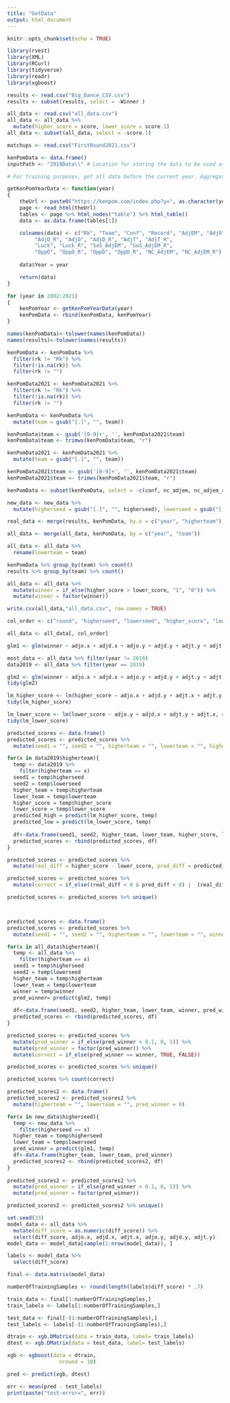 ```yaml
---
title: "GetData"
output: html_document
---
```


```r
knitr::opts_chunk$set(echo = TRUE)
```

```r
library(rvest)
library(XML)
library(RCurl)
library(tidyverse)
library(readr)
library(xgboost)
```


```r
results <- read.csv("Big_Dance_CSV.csv")
results <- subset(results, select = -Winner )

all_data <- read.csv("all_data.csv")
all_data <- all_data %>%
  mutate(higher_score = score, lower_score = score.1)
all_data <- subset(all_data, select = -score.1)

matchups <- read.csv("FirstRound2021.csv")

kenPomData <- data.frame()
inputPath <- "2019Data\\" # Location for storing the data to be used as an input to the ML work.

# For training purposes, get all data before the current year. Aggregate into a single data frame.

getKenPomYearData <- function(year)
{
    theUrl <- paste0("https://kenpom.com/index.php?y=", as.character(year))
    page <- read_html(theUrl)
    tables <- page %>% html_nodes("table") %>% html_table()
    data <- as.data.frame(tables[1])

    colnames(data) <- c("Rk", "Team", "Conf", "Record", "AdjEM", "AdjO", 
         "AdjO_R", "AdjD", "AdjD_R", "AdjT", "AdjT_R",
         "Luck", "Luck_R", "SoS_AdjEM", "SoS_AdjEM_R", 
         "OppO", "OppO_R", "OppD", "OppD_R", "NC_AdjEM", "NC_AdjEM_R")
    
    data$Year = year

    return(data)
}

for (year in 2002:2021)
{
    kenPomYear <- getKenPomYearData(year)
    kenPomData <- rbind(kenPomData, kenPomYear)
}

names(kenPomData)<-tolower(names(kenPomData))
names(results)<-tolower(names(results))
```

```r
kenPomData <- kenPomData %>%
  filter(rk != "Rk") %>%
  filter(!is.na(rk)) %>%
  filter(rk != "")

kenPomData2021 <- kenPomData2021 %>%
  filter(rk != "Rk") %>%
  filter(!is.na(rk)) %>%
  filter(rk != "")

kenPomData <- kenPomData %>%
  mutate(team = gsub("[.]", "", team))

kenPomData$team <- gsub('[0-9]+', '', kenPomData2021$team)
kenPomData$team <- trimws(kenPomData$team, "r")

kenPomData2021 <- kenPomData2021 %>%
  mutate(team = gsub("[.]", "", team))

kenPomData2021$team <- gsub('[0-9]+', '', kenPomData2021$team)
kenPomData2021$team <- trimws(kenPomData2021$team, "r")

kenPomData <- subset(kenPomData, select = -c(conf, nc_adjem, nc_adjem_r, sos_adjem, sos_adjem_r, oppo, oppo_r, oppd, oppd_r))

new_data <- new_data %>%
  mutate(higherseed = gsub("[.]", "", higherseed), lowerseed = gsub("[.]", "", lowerseed))
```

```r

real_data <- merge(results, kenPomData, by.x = c("year", "higherteam"), by.y = c("year", "team"))

all_data <- merge(all_data, kenPomData, by = c("year", "team"))

all_data <- all_data %>%
  rename(lowerteam = team)

kenPomData %>% group_by(team) %>% count()
results %>% group_by(team) %>% count()

all_data <- all_data %>%
  mutate(winner = if_else(higher_score > lower_score, "1", "0")) %>%
  mutate(winner = factor(winner))

write.csv(all_data,"all_data.csv", row.names = TRUE)

col_order <- c("round", "higherseed", "lowerseed", "higher_score", "lower_score", "higherteam", "lowerteam", "rk.x", "adjem.x", "adjo.x", "adjo_r.x", "adjd.x", "adjd_r.x", "adjt.x", "adjt_r.x", "luck.x", "luck_r.x", "rk.y", "adjem.y", "adjo.y", "adjo_r.y", "adjd.y", "adjd_r.y", "adjt.y", "adjt_r.y", "year")

all_data <- all_data[, col_order]

glm1 <- glm(winner ~ adjo.x + adjd.x + adjo.y + adjd.y + adjt.y + adjt.x, data = all_data, family = binomial)

most_data <- all_data %>% filter(year != 2019)
data2019 <- all_data %>% filter(year == 2019)

glm2 <- glm(winner ~ adjo.x + adjd.x + adjo.y + adjd.y + adjt.y + adjt.x, data = all_data, family = binomial)
tidy(glm2)

lm_higher_score <- lm(higher_score ~ adjo.x + adjd.y + adjt.x + adjt.y, data = most_data)
tidy(lm_higher_score)

lm_lower_score <- lm(lower_score ~ adjo.y + adjd.x + adjt.y + adjt.x, data = most_data)
tidy(lm_lower_score)

predicted_scores <- data.frame()
predicted_scores <- predicted_scores %>%
  mutate(seed1 = "", seed2 = "", higherteam = "", lowerteam = "", higher_score = 0, lower_score = 0, predicted_higher_score = 0, predicted_lower_score = 0)

for(x in data2019$higherteam){
  temp <- data2019 %>%
    filter(higherteam == x)
  seed1 = temp$higherseed
  seed2 = temp$lowerseed
  higher_team = temp$higherteam
  lower_team = temp$lowerteam
  higher_score = temp$higher_score
  lower_score = temp$lower_score
  predicted_high = predict(lm_higher_score, temp)
  predicted_low = predict(lm_lower_score, temp)
  
  df<-data.frame(seed1, seed2, higher_team, lower_team, higher_score, lower_score, predicted_high, predicted_low)
  predicted_scores <- rbind(predicted_scores, df)
}

predicted_scores <- predicted_scores %>%
  mutate(real_diff = higher_score - lower_score, pred_diff = predicted_high - predicted_low)

predicted_scores <- predicted_scores %>%
  mutate(correct = if_else((real_diff < 0 & pred_diff < 0) |  (real_diff > 0 & pred_diff > 0), TRUE, FALSE))

predicted_scores <- predicted_scores %>% unique()



predicted_scores <- data.frame()
predicted_scores <- predicted_scores %>%
  mutate(seed1 = "", seed2 = "", higherteam = "", lowerteam = "", winner = factor(0), pred_winner = 0)

for(x in all_data$higherteam){
  temp <- all_data %>%
    filter(higherteam == x)
  seed1 = temp$higherseed
  seed2 = temp$lowerseed
  higher_team = temp$higherteam
  lower_team = temp$lowerteam
  winner = temp$winner
  pred_winner= predict(glm2, temp)
  
  df<-data.frame(seed1, seed2, higher_team, lower_team, winner, pred_winner)
  predicted_scores <- rbind(predicted_scores, df)
}

predicted_scores <- predicted_scores %>%
  mutate(pred_winner = if_else(pred_winner < 0.1, 0, 1)) %>%
  mutate(pred_winner = factor(pred_winner)) %>%
  mutate(correct = if_else(pred_winner == winner, TRUE, FALSE))

predicted_scores <- predicted_scores %>% unique()

predicted_scores %>% count(correct)
```

```r
predicted_scores2 <- data.frame()
predicted_scores2 <- predicted_scores2 %>%
  mutate(higherteam = "", lowerteam = "", pred_winner = 0)

for(x in new_data$higherseed){
  temp <- new_data %>%
    filter(higherseed == x)
  higher_team = temp$higherseed
  lower_team = temp$lowerseed
  pred_winner = predict(glm1, temp)
  df<-data.frame(higher_team, lower_team, pred_winner)
  predicted_scores2 <- rbind(predicted_scores2, df)
}
 
predicted_scores2 <- predicted_scores2 %>%
  mutate(pred_winner = if_else(pred_winner < 0.1, 0, 1)) %>%
  mutate(pred_winner = factor(pred_winner))

predicted_scores2 <- predicted_scores2 %>% unique()
```

```r
set.seed(33)
model_data <- all_data %>%
  mutate(diff_score = as.numeric(diff_score)) %>%
  select(diff_score, adjo.x, adjd.x, adjt.x, adjo.y, adjd.y, adjt.y)
model_data <- model_data[sample(1:nrow(model_data)), ]

labels <- model_data %>%
  select(diff_score)

final <- data.matrix(model_data)

numberOfTrainingSamples <- round(length(labels$diff_score) * .7)

train_data <- final[1:numberOfTrainingSamples,]
train_labels <- labels[1:numberOfTrainingSamples,]

test_data <- final[-(1:numberOfTrainingSamples),]
test_labels <- labels[-(1:numberOfTrainingSamples),]

dtrain <- xgb.DMatrix(data = train_data, label= train_labels)
dtest <- xgb.DMatrix(data = test_data, label= test_labels)

xgb <- xgboost(data = dtrain,  
                 nround = 10)

pred <- predict(xgb, dtest)

err <- mean(pred - test_labels)
print(paste("test-error=", err))
```


